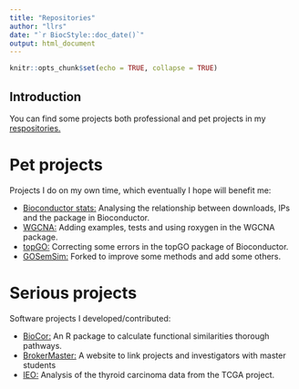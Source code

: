 ```yaml
---
title: "Repositories"
author: "llrs"
date: "`r BiocStyle::doc_date()`"
output: html_document
---
```


<script>
  (function(i,s,o,g,r,a,m){i['GoogleAnalyticsObject']=r;i[r]=i[r]||function(){
  (i[r].q=i[r].q||[]).push(arguments)},i[r].l=1*new Date();a=s.createElement(o),
  m=s.getElementsByTagName(o)[0];a.async=1;a.src=g;m.parentNode.insertBefore(a,m)
  })(window,document,'script','https://www.google-analytics.com/analytics.js','ga');

  ga('create', 'UA-57101844-4', 'auto');
  ga('send', 'pageview');

</script>


```r
knitr::opts_chunk$set(echo = TRUE, collapse = TRUE)
```

## Introduction

You can find some projects both professional and pet projects in my [respositories.](https://github.com/llrs?tab=repositories)

# Pet projects

Projects I do on my own time, which eventually I hope will benefit me:

 - [Bioconductor stats:](https://llrs.github.com/BiocStats/) Analysing the relationship between downloads, IPs and the package in Bioconductor.
 - [WGCNA:](https://llrs.github.com/WGCNA/) Adding examples, tests and using roxygen in the WGCNA package.
 - [topGO:](https://github.com/llrs/topGO) Correcting some errors in the topGO package of Bioconductor.
 - [GOSemSim:](https://github.com/llrs/GOSemSim) Forked to improve some methods and add some others.
 
# Serious projects

Software projects I developed/contributed:

 - [BioCor:](https://bioconductor.org/packages/BioCor) An R package to calculate functional similarities thorough pathways. 
 - [BrokerMaster:](https://github.com/llrs/BrokerMaster) A website to link projects and investigators with master students
 - [IEO:](https:://llrs.github.com/IEO/IEO_report.html) Analysis of the thyroid carcinoma data from the TCGA project.

